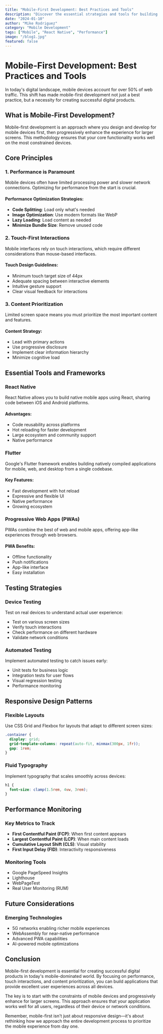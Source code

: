 ```yaml
---
title: "Mobile-First Development: Best Practices and Tools"
description: "Discover the essential strategies and tools for building mobile-first applications that perform exceptionally."
date: "2024-01-10"
author: "Mike Rodriguez"
category: "Mobile Development"
tags: ["Mobile", "React Native", "Performance"]
image: "/blog1.jpg"
featured: false
---
```


# Mobile-First Development: Best Practices and Tools

In today's digital landscape, mobile devices account for over 50% of web traffic. This shift has made mobile-first development not just a best practice, but a necessity for creating successful digital products.

## What is Mobile-First Development?

Mobile-first development is an approach where you design and develop for mobile devices first, then progressively enhance the experience for larger screens. This methodology ensures that your core functionality works well on the most constrained devices.

## Core Principles

### 1. Performance is Paramount

Mobile devices often have limited processing power and slower network connections. Optimizing for performance from the start is crucial.

#### Performance Optimization Strategies:
- **Code Splitting**: Load only what's needed
- **Image Optimization**: Use modern formats like WebP
- **Lazy Loading**: Load content as needed
- **Minimize Bundle Size**: Remove unused code

### 2. Touch-First Interactions

Mobile interfaces rely on touch interactions, which require different considerations than mouse-based interfaces.

#### Touch Design Guidelines:
- Minimum touch target size of 44px
- Adequate spacing between interactive elements
- Intuitive gesture support
- Clear visual feedback for interactions

### 3. Content Prioritization

Limited screen space means you must prioritize the most important content and features.

#### Content Strategy:
- Lead with primary actions
- Use progressive disclosure
- Implement clear information hierarchy
- Minimize cognitive load

## Essential Tools and Frameworks

### React Native

React Native allows you to build native mobile apps using React, sharing code between iOS and Android platforms.

#### Advantages:
- Code reusability across platforms
- Hot reloading for faster development
- Large ecosystem and community support
- Native performance

### Flutter

Google's Flutter framework enables building natively compiled applications for mobile, web, and desktop from a single codebase.

#### Key Features:
- Fast development with hot reload
- Expressive and flexible UI
- Native performance
- Growing ecosystem

### Progressive Web Apps (PWAs)

PWAs combine the best of web and mobile apps, offering app-like experiences through web browsers.

#### PWA Benefits:
- Offline functionality
- Push notifications
- App-like interface
- Easy installation

## Testing Strategies

### Device Testing

Test on real devices to understand actual user experience:

- Test on various screen sizes
- Verify touch interactions
- Check performance on different hardware
- Validate network conditions

### Automated Testing

Implement automated testing to catch issues early:

- Unit tests for business logic
- Integration tests for user flows
- Visual regression testing
- Performance monitoring

## Responsive Design Patterns

### Flexible Layouts

Use CSS Grid and Flexbox for layouts that adapt to different screen sizes:

```css
.container {
  display: grid;
  grid-template-columns: repeat(auto-fit, minmax(300px, 1fr));
  gap: 1rem;
}
```

### Fluid Typography

Implement typography that scales smoothly across devices:

```css
h1 {
  font-size: clamp(1.5rem, 4vw, 3rem);
}
```

## Performance Monitoring

### Key Metrics to Track

- **First Contentful Paint (FCP)**: When first content appears
- **Largest Contentful Paint (LCP)**: When main content loads
- **Cumulative Layout Shift (CLS)**: Visual stability
- **First Input Delay (FID)**: Interactivity responsiveness

### Monitoring Tools

- Google PageSpeed Insights
- Lighthouse
- WebPageTest
- Real User Monitoring (RUM)

## Future Considerations

### Emerging Technologies

- 5G networks enabling richer mobile experiences
- WebAssembly for near-native performance
- Advanced PWA capabilities
- AI-powered mobile optimizations

## Conclusion

Mobile-first development is essential for creating successful digital products in today's mobile-dominated world. By focusing on performance, touch interactions, and content prioritization, you can build applications that provide excellent user experiences across all devices.

The key is to start with the constraints of mobile devices and progressively enhance for larger screens. This approach ensures that your application works well for all users, regardless of their device or network conditions.

Remember, mobile-first isn't just about responsive design—it's about rethinking how we approach the entire development process to prioritize the mobile experience from day one.